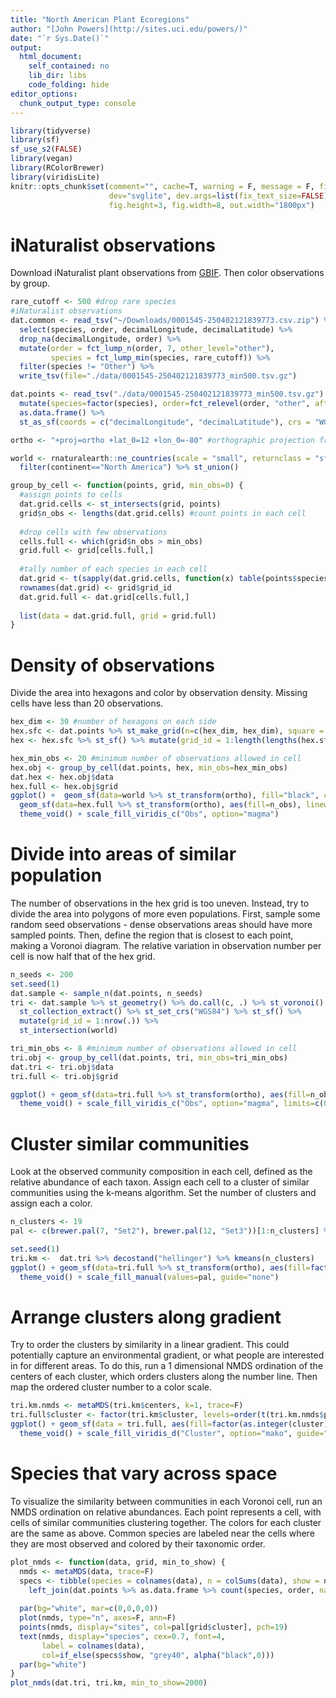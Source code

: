 ```yaml
---
title: "North American Plant Ecoregions"
author: "[John Powers](http://sites.uci.edu/powers/)"
date: "`r Sys.Date()`"
output:
  html_document:
    self_contained: no
    lib_dir: libs
    code_folding: hide
editor_options: 
  chunk_output_type: console
---
```


<style type="text/css">
.main-container {
  max-width: 1800px;
  margin-left: auto;
  margin-right: auto;
}
</style>

```r
library(tidyverse)
library(sf)
sf_use_s2(FALSE)
library(vegan)
library(RColorBrewer)
library(viridisLite)
knitr::opts_chunk$set(comment="", cache=T, warning = F, message = F, fig.path = "images-nap/",
                      dev="svglite", dev.args=list(fix_text_size=FALSE),
                      fig.height=3, fig.width=8, out.width="1800px")
```

# iNaturalist observations

Download iNaturalist plant observations from [GBIF](https://doi.org/10.15468/dl.awvzvb). Then color observations by group.

```r
rare_cutoff <- 500 #drop rare species
#iNaturalist observations
dat.common <- read_tsv("~/Downloads/0001545-250402121839773.csv.zip") %>% 
  select(species, order, decimalLongitude, decimalLatitude) %>%
  drop_na(decimalLongitude, order) %>% 
  mutate(order = fct_lump_n(order, 7, other_level="other"),
         species = fct_lump_min(species, rare_cutoff)) %>% 
  filter(species != "Other") %>% 
  write_tsv(file="./data/0001545-250402121839773_min500.tsv.gz")
```

```r
dat.points <- read_tsv("./data/0001545-250402121839773_min500.tsv.gz") %>%
  mutate(species=factor(species), order=fct_relevel(order, "other", after=Inf)) %>% 
  as.data.frame() %>% 
  st_as_sf(coords = c("decimalLongitude", "decimalLatitude"), crs = "WGS84") 

ortho <- "+proj=ortho +lat_0=12 +lon_0=-80" #orthographic projection from this vantage point

world <- rnaturalearth::ne_countries(scale = "small", returnclass = "sf") %>% 
  filter(continent=="North America") %>% st_union()
```

```r
group_by_cell <- function(points, grid, min_obs=0) {
  #assign points to cells
  dat.grid.cells <- st_intersects(grid, points) 
  grid$n_obs <- lengths(dat.grid.cells) #count points in each cell
  
  #drop cells with few observations
  cells.full <- which(grid$n_obs > min_obs)
  grid.full <- grid[cells.full,]
  
  #tally number of each species in each cell
  dat.grid <- t(sapply(dat.grid.cells, function(x) table(points$species[x])))
  rownames(dat.grid) <- grid$grid_id
  dat.grid.full <- dat.grid[cells.full,]
  
  list(data = dat.grid.full, grid = grid.full)
}
```

# Density of observations

Divide the area into hexagons and color by observation density. Missing cells have less than 20 observations.

```r
hex_dim <- 30 #number of hexagons on each side
hex.sfc <- dat.points %>% st_make_grid(n=c(hex_dim, hex_dim), square = F)
hex <- hex.sfc %>% st_sf() %>% mutate(grid_id = 1:length(lengths(hex.sfc)))

hex_min_obs <- 20 #minimum number of observations allowed in cell
hex.obj <- group_by_cell(dat.points, hex, min_obs=hex_min_obs)
dat.hex <- hex.obj$data
hex.full <- hex.obj$grid
ggplot() +  geom_sf(data=world %>% st_transform(ortho), fill="black", color="black")+
  geom_sf(data=hex.full %>% st_transform(ortho), aes(fill=n_obs), linewidth=0.5, color="grey70") + 
  theme_void() + scale_fill_viridis_c("Obs", option="magma") 
```

# Divide into areas of similar population

The number of observations in the hex grid is too uneven. Instead, try to divide the area into polygons of more even populations. First, sample some random seed observations - dense observations areas should have more sampled points. Then, define the region that is closest to each point, making a Voronoi diagram. The relative variation in observation number per cell is now half that of the hex grid.

```r
n_seeds <- 200
set.seed(1)
dat.sample <- sample_n(dat.points, n_seeds)
tri <- dat.sample %>% st_geometry() %>% do.call(c, .) %>% st_voronoi() %>% 
  st_collection_extract() %>% st_set_crs("WGS84") %>% st_sf() %>%
  mutate(grid_id = 1:nrow(.)) %>%
  st_intersection(world)

tri_min_obs <- 8 #minimum number of observations allowed in cell
tri.obj <- group_by_cell(dat.points, tri, min_obs=tri_min_obs)
dat.tri <- tri.obj$data
tri.full <- tri.obj$grid

ggplot() + geom_sf(data=tri.full %>% st_transform(ortho), aes(fill=n_obs), linewidth=0.5, color="grey70") +
  theme_void() + scale_fill_viridis_c("Obs", option="magma", limits=c(0,NA))
```

# Cluster similar communities

Look at the observed community composition in each cell, defined as the relative abundance of each taxon. Assign each cell to a cluster of similar communities using the k-means algorithm. Set the number of clusters and assign each a color.

```r
n_clusters <- 19
pal <- c(brewer.pal(7, "Set2"), brewer.pal(12, "Set3"))[1:n_clusters] %>% set_names(1:n_clusters)

set.seed(1)
tri.km <-  dat.tri %>% decostand("hellinger") %>% kmeans(n_clusters)
ggplot() + geom_sf(data=tri.full %>% st_transform(ortho), aes(fill=factor(tri.km$cluster)), linewidth=0.2, color="grey40") + 
  theme_void() + scale_fill_manual(values=pal, guide="none")
```

# Arrange clusters along gradient

Try to order the clusters by similarity in a linear gradient. This could potentially capture an environmental gradient, or what people are interested in for different areas. To do this, run a 1 dimensional NMDS ordination of the centers of each cluster, which orders clusters along the number line. Then map the ordered cluster number to a color scale.

```r
tri.km.nmds <- metaMDS(tri.km$centers, k=1, trace=F)
tri.full$cluster <- factor(tri.km$cluster, levels=order(t(tri.km.nmds$points)))
ggplot() + geom_sf(data = tri.full, aes(fill=factor(as.integer(cluster))), linewidth=0.2, color="grey80") + 
  theme_void() + scale_fill_viridis_d("Cluster", option="mako", guide="none") 
```

# Species that vary across space

To visualize the similarity between communities in each Voronoi cell, run an NMDS ordination on relative abundances. Each point represents a cell, with cells of similar communities clustering together. The colors for each cluster are the same as above. Common species are labeled near the cells where they are most observed and colored by their taxonomic order. 

```r
plot_nmds <- function(data, grid, min_to_show) {
  nmds <- metaMDS(data, trace=F)
  specs <- tibble(species = colnames(data), n = colSums(data), show = n>min_to_show) %>%  
    left_join(dat.points %>% as.data.frame %>% count(species, order, name="n_total"))
  
  par(bg="white", mar=c(0,0,0,0))
  plot(nmds, type="n", axes=F, ann=F)
  points(nmds, display="sites", col=pal[grid$cluster], pch=19)
  text(nmds, display="species", cex=0.7, font=4,
       label = colnames(data),
       col=if_else(specs$show, "grey40", alpha("black",0)))
  par(bg="white")
}
plot_nmds(dat.tri, tri.km, min_to_show=2000)
```


